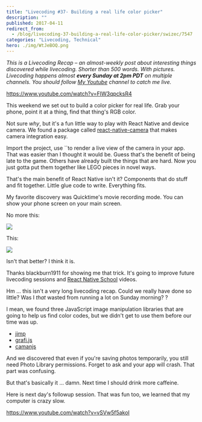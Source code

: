 ```yaml
---
title: "Livecoding #37- Building a real life color picker"
description: ""
published: 2017-04-11
redirect_from:
  - /blog/livecoding-37-building-a-real-life-color-picker/swizec/7547
categories: "Livecoding, Technical"
hero: ./img/WtJeBOQ.png
---
```


_This is a Livecoding Recap – an almost-weekly post about interesting things discovered while livecoding. Shorter than 500 words. With pictures. Livecoding happens almost **every Sunday at 2pm PDT** on multiple channels. You should follow [My Youtube](https://www.youtube.com/channel/UCoyHgaeLLI7Knp7LDHOwZMw) channel to catch me live._

https://www.youtube.com/watch?v=FIW3qpcksR4

This weekend we set out to build a color picker for real life. Grab your phone, point it at a thing, find that thing's RGB color.

Not sure _why_, but it's a fun little way to play with React Native and device camera. We found a package called [react-native-camera](https://github.com/lwansbrough/react-native-camera) that makes camera integration easy.

Import the project, use ``to render a live view of the camera in your app. That was easier than I thought it would be. Guess that's the benefit of being late to the game. Others have already built the things that are hard. Now you just gotta put them together like LEGO pieces in novel ways.

That's the main benefit of React Native isn't it? Components that do stuff and fit together. Little glue code to write. Everything fits.

My favorite discovery was Quicktime's movie recording mode. You can show your phone screen on your main screen.

No more this:

![](./img/WtJeBOQ.png)

This:

![](./img/jayjVA6.png)

Isn't that better? I think it is.

Thanks blackburn1911 for showing me that trick. It's going to improve future livecoding sessions and [React Native School](http://reactnative.school) videos.

Hm ... this isn't a very long livecoding recap. Could we really have done so little? Was I _that_ wasted from running a lot on Sunday morning? ?

I mean, we found three JavaScript image manipulation libraries that are going to help us find color codes, but we didn't get to use them before our time was up.

- [jimp](https://github.com/oliver-moran/jimp)
- [grafi.js](http://grafijs.org/)
- [camanjs](http://camanjs.com/)

And we discovered that even if you're saving photos temporarily, you still need Photo Library permissions. Forget to ask and your app will crash. That part was confusing.

But that's basically it ... damn. Next time I should drink more caffeine.

Here is next day's followup session. That was fun too, we learned that my computer is crazy slow.

https://www.youtube.com/watch?v=vSVw5f5akoI
